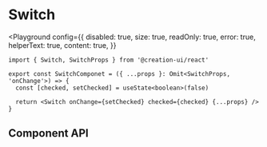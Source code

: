 # Switch


<Playground
  config={{
    disabled: true,
    size: true,
    readOnly: true,
    error: true,
    helperText: true,
    content: true,
  }}
>
  <SwitchPlayground />
</Playground>

```tsx copy
import { Switch, SwitchProps } from '@creation-ui/react'

export const SwitchComponet = ({ ...props }: Omit<SwitchProps, 'onChange'>) => {
  const [checked, setChecked] = useState<boolean>(false)

  return <Switch onChange={setChecked} checked={checked} {...props} />
}
```

## Component API

<PropsTable
  properties={properties}
  name='Switch'
  description='Switch component props.'
/>
